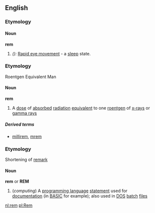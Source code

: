 ==English==
===Etymology===
====Noun====
'''rem'''

# ''({{acronym}}):'' [[Rapid eye movement]] - a [[sleep]] state.

===Etymology===
Roentgen Equivalent Man

====Noun====
'''rem'''

#A [[dose]] of [[absorbed]] [[radiation]] [[equivalent]] to one [[roentgen]] of [[x-ray]]s or [[gamma ray]]s

=====Derived terms=====
*[[millirem]], [[mrem]]

===Etymology===
Shortening of [[remark]]

====Noun====
'''rem''' or '''REM'''

#(''computing'') A [[programming language]] [[statement]] used for [[documentation]] (in [[BASIC]] for example); also used in [[DOS]] [[batch]] [[files]]

[[nl:rem]]
[[pl:Rem]]